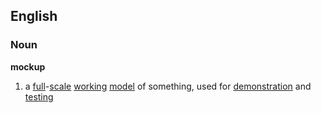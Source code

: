 ==English==
===Noun===
'''mockup'''
#a [[full]]-[[scale]] [[working]] [[model]] of something, used for [[demonstration]] and [[testing]]